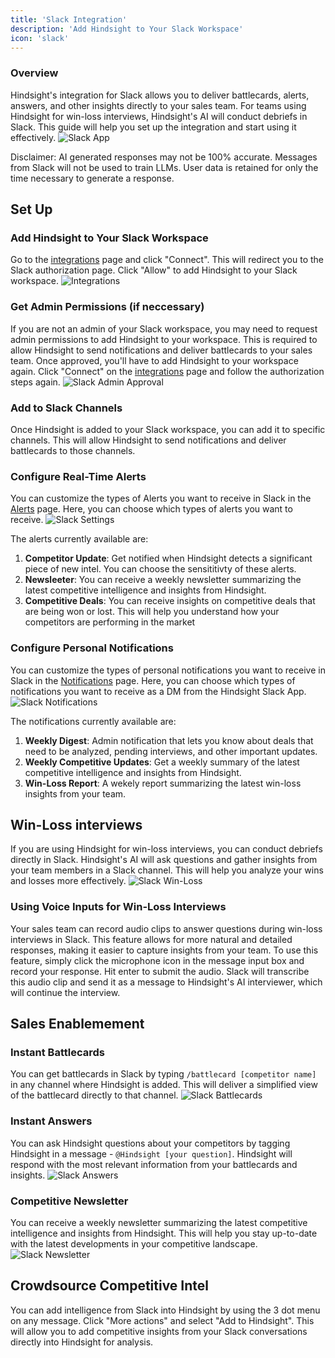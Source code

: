 ```yaml
---
title: 'Slack Integration'
description: 'Add Hindsight to Your Slack Workspace'
icon: 'slack'
---
```


### Overview
Hindsight's integration for Slack allows you to deliver battlecards, alerts, answers, and other insights directly to your sales team. 
For teams using Hindsight for win-loss interviews, Hindsight's AI will conduct debriefs in Slack.
This guide will help you set up the integration and start using it effectively.
<img alt="Slack App" classname="block" src="/images/slack-battlecard.png" />

Disclaimer: AI generated responses may not be 100% accurate. Messages from Slack will not be used to train LLMs. User data is retained for only the time necessary to generate a response.

## Set Up
### Add Hindsight to Your Slack Workspace
Go to the [integrations](https://app.usehindsight.com/settings/integrations) page and click "Connect". This will redirect you to the Slack authorization page. Click "Allow" to add Hindsight to your Slack workspace.
<img alt="Integrations" classname="block" src="/images/integrations.png" />

### Get Admin Permissions (if neccessary)
If you are not an admin of your Slack workspace, you may need to request admin permissions to add Hindsight to your workspace. This is required to allow Hindsight to send notifications and deliver battlecards to your sales team.
Once approved, you'll have to add Hindsight to your workspace again. Click "Connect" on the [integrations](https://app.usehindsight.com/settings/integrations) page and follow the authorization steps again.
<img alt="Slack Admin Approval" classname="block" src="/images/slack-admin.png" />

### Add to Slack Channels
Once Hindsight is added to your Slack workspace, you can add it to specific channels. This will allow Hindsight to send notifications and deliver battlecards to those channels.

### Configure Real-Time Alerts
You can customize the types of Alerts you want to receive in Slack in the [Alerts](https://app.usehindsight.com/settings/alerts) page. Here, you can choose which types of alerts you want to receive.
<img alt="Slack Settings" classname="block" src="/images/slack-alerts.png" />

The alerts currently available are:
1. **Competitor Update**: Get notified when Hindsight detects a significant piece of new intel. You can choose the sensititivty of these alerts.
2. **Newsleeter**: You can receive a weekly newsletter summarizing the latest competitive intelligence and insights from Hindsight.
3. **Competitive Deals**: You can receive insights on competitive deals that are being won or lost. This will help you understand how your competitors are performing in the market

### Configure Personal Notifications
You can customize the types of personal notifications you want to receive in Slack in the [Notifications](https://app.usehindsight.com/settings/notifications) page. Here, you can choose which types of notifications you want to receive as a DM from the Hindsight Slack App.
<img alt="Slack Notifications" classname="block" src="/images/slack-notifications.png" />

The notifications currently available are:
1. **Weekly Digest**: Admin notification that lets you know about deals that need to be analyzed, pending interviews, and other important updates.
2. **Weekly Competitive Updates**: Get a weekly summary of the latest competitive intelligence and insights from Hindsight.
3. **Win-Loss Report**: A wekely report summarizing the latest win-loss insights from your team.

## Win-Loss interviews
If you are using Hindsight for win-loss interviews, you can conduct debriefs directly in Slack. Hindsight's AI will ask questions and gather insights from your team members in a Slack channel. This will help you analyze your wins and losses more effectively.
<img alt="Slack Win-Loss" classname="block" src="/images/slack-interview.png" />

### Using Voice Inputs for Win-Loss Interviews
Your sales team can record audio clips to answer questions during win-loss interviews in Slack. This feature allows for more natural and detailed responses, making it easier to capture insights from your team.
To use this feature, simply click the microphone icon in the message input box and record your response. Hit enter to submit the audio. Slack will transcribe this audio clip and send it as a message to Hindsight's AI interviewer, which will continue the interview.

## Sales Enablemement
### Instant Battlecards
You can get battlecards in Slack by typing ```/battlecard [competitor name]``` in any channel where Hindsight is added. This will deliver a simplified view of the battlecard directly to that channel.
<img alt="Slack Battlecards" classname="block" src="/images/slack-battlecard.png" />

### Instant Answers
You can ask Hindsight questions about your competitors by tagging Hindsight in a message - ```@Hindsight [your question]```. Hindsight will respond with the most relevant information from your battlecards and insights.
<img alt="Slack Answers" classname="block" src="/images/slack-answer.png" />

### Competitive Newsletter
You can receive a weekly newsletter summarizing the latest competitive intelligence and insights from Hindsight. This will help you stay up-to-date with the latest developments in your competitive landscape.
<img alt="Slack Newsletter" classname="block" src="/images/slack-newsletter.png" />

## Crowdsource Competitive Intel
You can add intelligence from Slack into Hindsight by using the 3 dot menu on any message. Click "More actions" and select "Add to Hindsight". This will allow you to add competitive insights from your Slack conversations directly into Hindsight for analysis.
